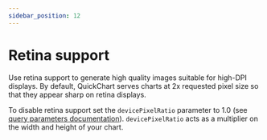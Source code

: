 ```yaml
---
sidebar_position: 12
---
```


# Retina support

Use retina support to generate high quality images suitable for high-DPI displays. By default, QuickChart serves charts at 2x requested pixel size so that they appear sharp on retina displays.

To disable retina support set the `devicePixelRatio` parameter to 1.0 (see [query parameters documentation](/documentation/using-the-api/parameters/)). `devicePixelRatio` acts as a multiplier on the width and height of your chart.
